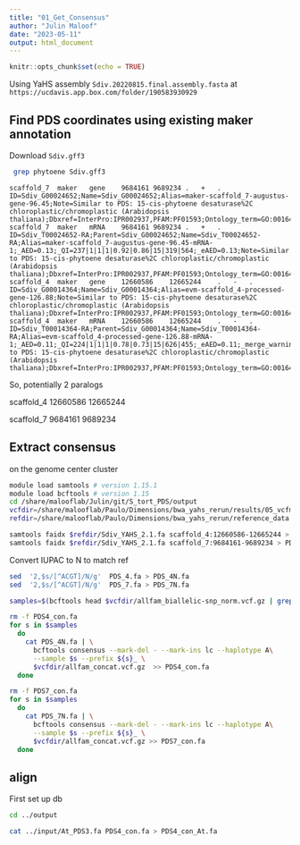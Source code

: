 ```yaml
---
title: "01_Get_Consensus"
author: "Julin Maloof"
date: "2023-05-11"
output: html_document
---
```


```r
knitr::opts_chunk$set(echo = TRUE)
```

Using YaHS assembly `Sdiv.20220815.final.assembly.fasta` at `https://ucdavis.app.box.com/folder/190583930929`


##  Find PDS coordinates using existing maker annotation
Download `Sdiv.gff3`

```bash
 grep phytoene Sdiv.gff3                                                                
```
 
```
scaffold_7	maker	gene	9684161	9689234	.	+	.	ID=Sdiv_G00024652;Name=Sdiv_G00024652;Alias=maker-scaffold_7-augustus-gene-96.45;Note=Similar to PDS: 15-cis-phytoene desaturase%2C chloroplastic/chromoplastic (Arabidopsis thaliana);Dbxref=InterPro:IPR002937,PFAM:PF01593;Ontology_term=GO:0016491;
scaffold_7	maker	mRNA	9684161	9689234	.	+	.	ID=Sdiv_T00024652-RA;Parent=Sdiv_G00024652;Name=Sdiv_T00024652-RA;Alias=maker-scaffold_7-augustus-gene-96.45-mRNA-1;_AED=0.13;_QI=237|1|1|1|0.92|0.86|15|319|564;_eAED=0.13;Note=Similar to PDS: 15-cis-phytoene desaturase%2C chloroplastic/chromoplastic (Arabidopsis thaliana);Dbxref=InterPro:IPR002937,PFAM:PF01593;Ontology_term=GO:0016491;
scaffold_4	maker	gene	12660586	12665244	.	-	.	ID=Sdiv_G00014364;Name=Sdiv_G00014364;Alias=evm-scaffold_4-processed-gene-126.88;Note=Similar to PDS: 15-cis-phytoene desaturase%2C chloroplastic/chromoplastic (Arabidopsis thaliana);Dbxref=InterPro:IPR002937,PFAM:PF01593;Ontology_term=GO:0016491;
scaffold_4	maker	mRNA	12660586	12665244	.	-	.	ID=Sdiv_T00014364-RA;Parent=Sdiv_G00014364;Name=Sdiv_T00014364-RA;Alias=evm-scaffold_4-processed-gene-126.88-mRNA-1;_AED=0.11;_QI=224|1|1|1|0.78|0.73|15|626|455;_eAED=0.11;_merge_warning=1;Note=Similar to PDS: 15-cis-phytoene desaturase%2C chloroplastic/chromoplastic (Arabidopsis thaliana);Dbxref=InterPro:IPR002937,PFAM:PF01593;Ontology_term=GO:001649
```

So, potentially 2 paralogs

scaffold_4 12660586	12665244

scaffold_7 9684161	9689234

## Extract consensus

on the genome center cluster

```bash
module load samtools # version 1.15.1
module load bcftools # version 1.15
cd /share/malooflab/Julin/git/S_tort_PDS/output
vcfdir=/share/malooflab/Paulo/Dimensions/bwa_yahs_rerun/results/05_vcfmerge-norm
refdir=/share/malooflab/Paulo/Dimensions/bwa_yahs_rerun/reference_data
```

```bash
samtools faidx $refdir/Sdiv_YAHS_2.1.fa scaffold_4:12660586-12665244 > PDS_4.fa
samtools faidx $refdir/Sdiv_YAHS_2.1.fa scaffold_7:9684161-9689234 > PDS_7.fa
```

Convert IUPAC to N to match ref
```bash
sed  '2,$s/[^ACGT]/N/g'  PDS_4.fa > PDS_4N.fa
sed  '2,$s/[^ACGT]/N/g'  PDS_7.fa > PDS_7N.fa
```


```bash
samples=$(bcftools head $vcfdir/allfam_biallelic-snp_norm.vcf.gz | grep "#CHROM" | cut -f 10-)
```

```bash
rm -f PDS4_con.fa
for s in $samples
  do
    cat PDS_4N.fa | \
      bcftools consensus --mark-del - --mark-ins lc --haplotype A\
      --sample $s --prefix ${s}_ \
      $vcfdir/allfam_concat.vcf.gz  >> PDS4_con.fa 
  done
```

```bash
rm -f PDS7_con.fa
for s in $samples
  do
    cat PDS_7N.fa | \
      bcftools consensus --mark-del - --mark-ins lc --haplotype A\
      --sample $s --prefix ${s}_ \
      $vcfdir/allfam_concat.vcf.gz >> PDS7_con.fa 
  done
```

## align

First set up db
```bash
cd ../output

cat ../input/At_PDS3.fa PDS4_con.fa > PDS4_con_At.fa

```

